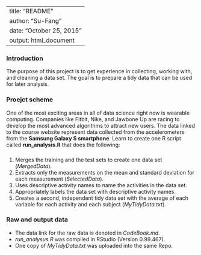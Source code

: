 ---
title: "README"
author: "Su-Fang"
date: "October 25, 2015"
output: html_document
------------
### Introduction
The purpose of this project is to get experience in collecting, working with, and cleaning a data set. The goal is to prepare a tidy data that can be used for later analysis.

### Proejct scheme  
One of the most exciting areas in all of data science right now is wearable computing. Companies like Fitbit, Nike, and Jawbone Up are racing to develop the most advanced algorithms to attract new users. The data linked to the course website represent data collected from the accelerometers from the **Samsung Galaxy S smartphone**. Learn to create one R script called **run_analysis.R** that does the following:

###  
1. Merges the training and the test sets to create one data set (*MergedData*).  
2. Extracts only the measurements on the mean and standard deviation for each measurement (*SelectedData*).  
3. Uses descriptive activity names to name the activities in the data set.  
4. Appropriately labels the data set with descriptive activity names.  
5. Creates a second, independent tidy data set with the average of each variable for each activity and each subject (*MyTidyData.txt*).

### Raw and output data  
* The data link for the raw data is denoted in *CodeBook.md*.
* *run_analysus.R* was compiled in RStudio (Version 0.99.467).
* One copy of *MyTidyData.txt* was uploaded into the same Repo.


